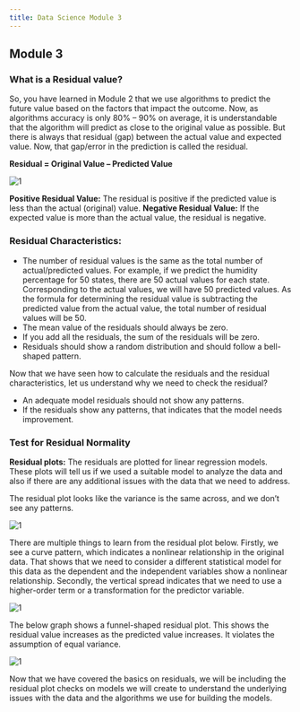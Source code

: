 ```yaml
---
title: Data Science Module 3
---
```


## Module 3

### What is a Residual value?

So, you have learned in Module 2 that we use algorithms to predict the future value based on the factors that impact the outcome. Now, as algorithms accuracy is only 80% – 90% on average, it is understandable that the algorithm will predict as close to the original value as possible. But there is always that residual (gap) between the actual value and expected value. Now, that gap/error in the prediction is called the residual.

**Residual = Original Value – Predicted Value**

![1](./images/1.png)

**Positive Residual Value:** The residual is positive if the predicted value is less than the actual (original) value.
**Negative Residual Value:** If the expected value is more than the actual value, the residual is negative.

### Residual Characteristics:
- The number of residual values is the same as the total number of actual/predicted values. For example, if we predict the humidity percentage for 50 states, there are 50 actual values for each state. Corresponding to the actual values, we will have 50 predicted values. As the formula for determining the residual value is subtracting the predicted value from the actual value, the total number of residual values will be 50.
- The mean value of the residuals should always be zero.
- If you add all the residuals, the sum of the residuals will be zero.
- Residuals should show a random distribution and should follow a bell-shaped pattern.

Now that we have seen how to calculate the residuals and the residual characteristics, let us understand why we need to check the residual?
  
- An adequate model residuals should not show any patterns.
- If the residuals show any patterns, that indicates that the model needs improvement.
 
### Test for Residual Normality

**Residual plots:** The residuals are plotted for linear regression models. These plots will tell us if we used a suitable model to analyze the data and also if there are any additional issues with the data that we need to address.
 
The residual plot looks like the variance is the same across, and we don’t see any patterns.

![1](./images/2.png)

There are multiple things to learn from the residual plot below. Firstly, we see a curve pattern, which indicates a nonlinear relationship in the original data. That shows that we need to consider a different statistical model for this data as the dependent and the independent variables show a nonlinear relationship. Secondly, the vertical spread indicates that we need to use a higher-order term or a transformation for the predictor variable.

![1](./images/3.png)

The below graph shows a funnel-shaped residual plot. This shows the residual value increases as the predicted value increases. It violates the assumption of equal variance.

![1](./images/4.png)

Now that we have covered the basics on residuals, we will be including the residual plot checks on models we will create to understand the underlying issues with the data and the algorithms we use for building the models.
